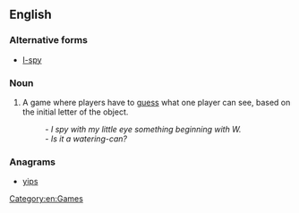 ==English==

===Alternative forms===
* [[I-spy]]

===Noun===
{{en-noun|-|head=[[I]] [[spy]]}}

# {{context|games}} A game where players have to [[guess]] what one player can see, based on the initial letter of the object.
#: ''- I spy with my little eye something beginning with W.''<br>''- Is it a watering-can?''

===Anagrams===
* [[yips#English|yips]]

[[Category:en:Games]]